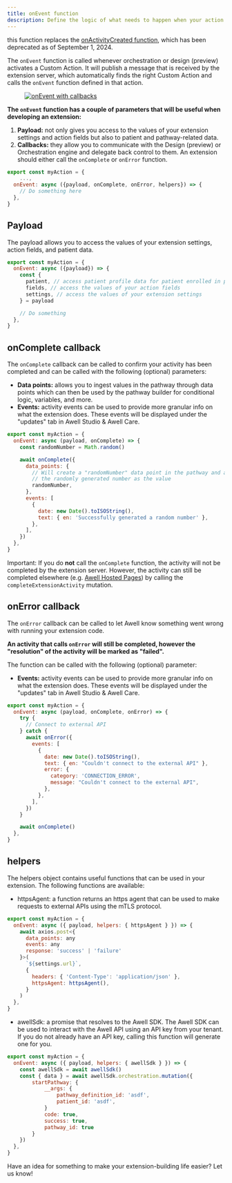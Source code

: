 ```yaml
---
title: onEvent function
description: Define the logic of what needs to happen when your action is activated
---
```


<Alert type="warning" title="hello"><p>this function replaces the [onActivityCreated function](./on-activity-created.mdx), which has been deprecated as of September 1, 2024.</p> </Alert>

The `onEvent` function is called whenever orchestration or design (preview) activates a Custom Action. It will publish a message that is received by the extension server, which automatically finds the right Custom Action and calls the `onEvent` function defined in that action.

<figure className="w-full flex flex-col justify-center text-center relative my-16">
  <div className="bg-white w-full mx-auto rounded-md dark:p-4 mx-auto">
    <a
      href="https://res.cloudinary.com/da7x4rzl4/image/upload/v1726108352/onEvent_imeurk.svg"
      target="_blank"
      title="onEvent with callbacks"
    >
      <img
        src="https://res.cloudinary.com/da7x4rzl4/image/upload/v1726108352/onEvent_imeurk.svg"
        alt="onEvent with callbacks"
      />
    </a>
  </div>
</figure>

**The `onEvent` function has a couple of parameters that will be useful when developing an extension:**

1. **Payload:** not only gives you access to the values of your extension settings and action fields but also to patient and pathway-related data.
2. **Callbacks:** they allow you to communicate with the Design (preview) or Orchestration engine and delegate back control to them. An extension should either call the `onComplete` or `onError` function.

```javascript
export const myAction = {
    ...,
  onEvent: async ({payload, onComplete, onError, helpers}) => {
    // Do something here
  },
}
```

## Payload

The payload allows you to access the values of your extension settings, action fields, and patient data.

```javascript
export const myAction = {
  onEvent: async ({payload}) => {
    const {
      patient, // access patient profile data for patient enrolled in pathway the activity is related to
      fields, // access the values of your action fields
      settings, // access the values of your extension settings
    } = payload

    // Do something
  },
}
```

## onComplete callback

The `onComplete` callback can be called to confirm your activity has been completed and can be called with the following (optional) parameters:

- **Data points:** allows you to ingest values in the pathway through data points which can then be used by the pathway builder for conditional logic, variables, and more.
- **Events:** activity events can be used to provide more granular info on what the extension does. These events will be displayed under the "updates" tab in Awell Studio & Awell Care.

```javascript
export const myAction = {
  onEvent: async (payload, onComplete) => {
    const randomNumber = Math.random()

    await onComplete({
      data_points: {
        // Will create a "randomNumber" data point in the pathway and assign
        // the randomly generated number as the value
        randomNumber,
      },
      events: [
        {
          date: new Date().toISOString(),
          text: { en: 'Successfully generated a random number' },
        },
      ],
    })
  },
}
```

Important: If you do **not** call the `onComplete` function, the activity will not be completed by the extension server. However, the activity can still be completed elsewhere (e.g. [Awell Hosted Pages](https://github.com/awell-health/hosted-pages)) by calling the `completeExtensionActivity` mutation.

## onError callback

The `onError` callback can be called to let Awell know something went wrong with running your extension code.

**An activity that calls `onError` will still be completed, however the "resolution" of the activity will be marked as "failed".**

The function can be called with the following (optional) parameter:

- **Events:** activity events can be used to provide more granular info on what the extension does. These events will be displayed under the "updates" tab in Awell Studio & Awell Care.

```javascript
export const myAction = {
  onEvent: async (payload, onComplete, onError) => {
    try {
      // Connect to external API
    } catch {
      await onError({
        events: [
          {
            date: new Date().toISOString(),
            text: { en: "Couldn't connect to the external API" },
            error: {
              category: 'CONNECTION_ERROR',
              message: "Couldn't connect to the external API",
            },
          },
        ],
      })
    }

    await onComplete()
  },
}
```

## helpers

The helpers object contains useful functions that can be used in your extension. The following functions are available:
- httpsAgent: a function returns an https agent that can be used to make requests to external APIs using the mTLS protocol.
```javascript
export const myAction = {
  onEvent: async ({ payload, helpers: { httpsAgent } }) => {
    await axios.post<{
      data_points: any
      events: any
      response: 'success' | 'failure'
    }>(
      `${settings.url}`,
      {
        headers: { 'Content-Type': 'application/json' },
        httpsAgent: httpsAgent(),
      }
    )
  },
}
```

- awellSdk: a promise that resolves to the Awell SDK. The Awell SDK can be used to interact with the Awell API using an API key from your tenant. If you do not already have an API key, calling this function will generate one for you.

```javascript
export const myAction = {
  onEvent: async ({ payload, helpers: { awellSdk } }) => {
    const awellSdk = await awellSdk()
    const { data } = await awellSdk.orchestration.mutation({
        startPathway: {
            __args: {
                pathway_definition_id: 'asdf',
                patient_id: 'asdf',
            }
            code: true,
            success: true,
            pathway_id: true
        }
    })
  },
}
```

Have an idea for something to make your extension-building life easier? Let us know!